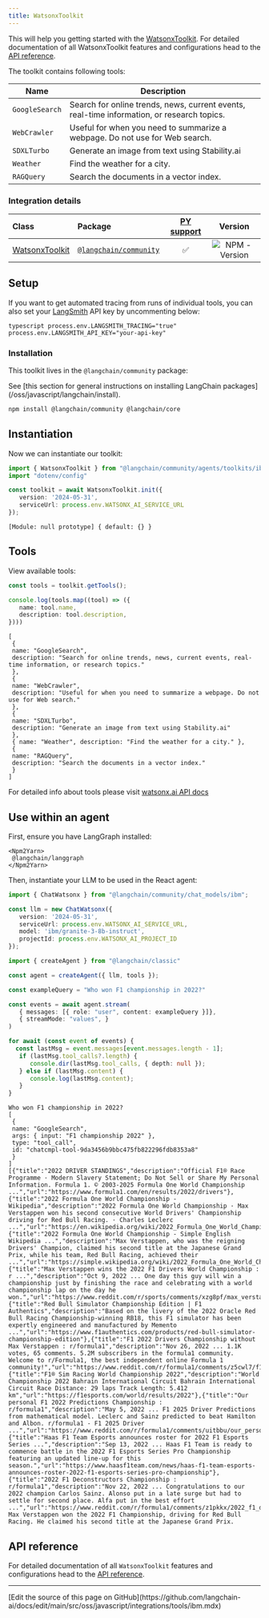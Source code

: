```yaml
---
title: WatsonxToolkit
---
```


This will help you getting started with the [WatsonxToolkit](/oss/javascript/concepts/#toolkits). For detailed documentation of all WatsonxToolkit features and configurations head to the [API reference](https://api.js.langchain.com/modules/_langchain_community.agents_toolkits_ibm.html).

The toolkit contains following tools:

| Name | Description |
| ---- | ----------- |
| `GoogleSearch` | Search for online trends, news, current events, real-time information, or research topics. |
| `WebCrawler` | Useful for when you need to summarize a webpage. Do not use for Web search. |
| `SDXLTurbo` | Generate an image from text using Stability.ai |
| `Weather` | Find the weather for a city. |
| `RAGQuery` | Search the documents in a vector index. |


### Integration details

| Class | Package | [PY support](https://python.langchain.com/docs/integrations/tools/ibm_watsonx/) | Version |
| :--- | :--- | :---: | :---: |
| [WatsonxToolkit](https://python.langchain.com/api_reference/ibm/agent_toolkits/langchain_ibm.agent_toolkits.utility.toolkit.WatsonxToolkit.html) | [`@langchain/community`](https://www.npmjs.com/package/@langchain/community) | ✅ | ![NPM - Version](https://img.shields.io/npm/v/@langchain/community?style=flat-square&label=%20&) |

## Setup

If you want to get automated tracing from runs of individual tools, you can also set your [LangSmith](https://docs.smith.langchain.com/) API key by uncommenting below:

`typescript
process.env.LANGSMITH_TRACING="true"
process.env.LANGSMITH_API_KEY="your-api-key"
`

### Installation

This toolkit lives in the `@langchain/community` package:

<Tip>
See [this section for general instructions on installing LangChain packages](/oss/javascript/langchain/install).
</Tip>

```bash npm
npm install @langchain/community @langchain/core
```

## Instantiation

Now we can instantiate our toolkit:


```typescript
import { WatsonxToolkit } from "@langchain/community/agents/toolkits/ibm";
import "dotenv/config"

const toolkit = await WatsonxToolkit.init({
   version: '2024-05-31',
   serviceUrl: process.env.WATSONX_AI_SERVICE_URL
});
```



```output
[Module: null prototype] { default: {} }
```


## Tools

View available tools:


```typescript
const tools = toolkit.getTools();

console.log(tools.map((tool) => ({
   name: tool.name,
   description: tool.description,
})))
```
```output
[
 {
 name: "GoogleSearch",
 description: "Search for online trends, news, current events, real-time information, or research topics."
 },
 {
 name: "WebCrawler",
 description: "Useful for when you need to summarize a webpage. Do not use for Web search."
 },
 {
 name: "SDXLTurbo",
 description: "Generate an image from text using Stability.ai"
 },
 { name: "Weather", description: "Find the weather for a city." },
 {
 name: "RAGQuery",
 description: "Search the documents in a vector index."
 }
]
```
For detailed info about tools please visit [watsonx.ai API docs](https://cloud.ibm.com/apidocs/watsonx-ai#get-utility-agent-tools)

## Use within an agent

First, ensure you have LangGraph installed:

```{=mdx}
<Npm2Yarn>
 @langchain/langgraph
</Npm2Yarn>
```
Then, instantiate your LLM to be used in the React agent:



```typescript
import { ChatWatsonx } from "@langchain/community/chat_models/ibm";

const llm = new ChatWatsonx({
   version: '2024-05-31',
   serviceUrl: process.env.WATSONX_AI_SERVICE_URL,
   model: 'ibm/granite-3-8b-instruct',
   projectId: process.env.WATSONX_AI_PROJECT_ID
});
```
```typescript
import { createAgent } from "@langchain/classic"

const agent = createAgent({ llm, tools });
```


```typescript
const exampleQuery = "Who won F1 championship in 2022?"

const events = await agent.stream(
   { messages: [{ role: "user", content: exampleQuery }]},
   { streamMode: "values", }
)

for await (const event of events) {
  const lastMsg = event.messages[event.messages.length - 1];
   if (lastMsg.tool_calls?.length) {
      console.dir(lastMsg.tool_calls, { depth: null });
   } else if (lastMsg.content) {
      console.log(lastMsg.content);
   }
}
```
```output
Who won F1 championship in 2022?
[
 {
 name: "GoogleSearch",
 args: { input: "F1 championship 2022" },
 type: "tool_call",
 id: "chatcmpl-tool-9da3456b9bbc475fb822296fdb8353a8"
 }
]
[{"title":"2022 DRIVER STANDINGS","description":"Official F1® Race Programme · Modern Slavery Statement; Do Not Sell or Share My Personal Information. Formula 1. © 2003-2025 Formula One World Championship ...","url":"https://www.formula1.com/en/results/2022/drivers"},{"title":"2022 Formula One World Championship - Wikipedia","description":"2022 Formula One World Championship · Max Verstappen won his second consecutive World Drivers' Championship driving for Red Bull Racing. · Charles Leclerc ...","url":"https://en.wikipedia.org/wiki/2022_Formula_One_World_Championship"},{"title":"2022 Formula One World Championship - Simple English Wikipedia ...","description":"Max Verstappen, who was the reigning Drivers' Champion, claimed his second title at the Japanese Grand Prix, while his team, Red Bull Racing, achieved their ...","url":"https://simple.wikipedia.org/wiki/2022_Formula_One_World_Championship"},{"title":"Max Verstappen wins the 2022 F1 Drivers World Championship : r ...","description":"Oct 9, 2022 ... One day this guy will win a championship just by finishing the race and celebrating with a world championship lap on the day he won.","url":"https://www.reddit.com/r/sports/comments/xzg8pf/max_verstappen_wins_the_2022_f1_drivers_world/"},{"title":"Red Bull Simulator Championship Edition | F1 Authentics","description":"Based on the livery of the 2022 Oracle Red Bull Racing Championship-winning RB18, this F1 simulator has been expertly engineered and manufactured by Memento ...","url":"https://www.f1authentics.com/products/red-bull-simulator-championship-edition"},{"title":"F1 2022 Drivers Championship without Max Verstappen : r/formula1","description":"Nov 26, 2022 ... 1.1K votes, 65 comments. 5.2M subscribers in the formula1 community. Welcome to r/Formula1, the best independent online Formula 1 community!","url":"https://www.reddit.com/r/formula1/comments/z5cwl7/f1_2022_drivers_championship_without_max/"},{"title":"F1® Sim Racing World Championship 2022","description":"World Championship 2022 Bahrain International Circuit Bahrain International Circuit Race Distance: 29 laps Track Length: 5.412 km","url":"https://f1esports.com/world/results/2022"},{"title":"Our personal F1 2022 Predictions Championship : r/formula1","description":"May 5, 2022 ... F1 2025 Driver Predictions from mathematical model. Leclerc and Sainz predicted to beat Hamilton and Albon. r/formula1 - F1 2025 Driver ...","url":"https://www.reddit.com/r/formula1/comments/uitbbu/our_personal_f1_2022_predictions_championship/"},{"title":"Haas F1 Team Esports announces roster for 2022 F1 Esports Series ...","description":"Sep 13, 2022 ... Haas F1 Team is ready to commence battle in the 2022 F1 Esports Series Pro Championship featuring an updated line-up for this season.","url":"https://www.haasf1team.com/news/haas-f1-team-esports-announces-roster-2022-f1-esports-series-pro-championship"},{"title":"2022 F1 Deconstructors Championship : r/formula1","description":"Nov 22, 2022 ... Congratulations to our 2022 champion Carlos Sainz. Alonso put in a late surge but had to settle for second place. Alfa put in the best effort ...","url":"https://www.reddit.com/r/formula1/comments/z1pkkx/2022_f1_deconstructors_championship/"}]
Max Verstappen won the 2022 F1 Championship, driving for Red Bull Racing. He claimed his second title at the Japanese Grand Prix.
```
## API reference

For detailed documentation of all `WatsonxToolkit` features and configurations head to the [API
 reference](https://api.js.langchain.com/modules/_langchain_community.agents_toolkits_ibm.html).

---

<Callout icon="pen-to-square" iconType="regular">
  [Edit the source of this page on GitHub](https://github.com/langchain-ai/docs/edit/main/src/oss/javascript/integrations/tools/ibm.mdx)
</Callout>
